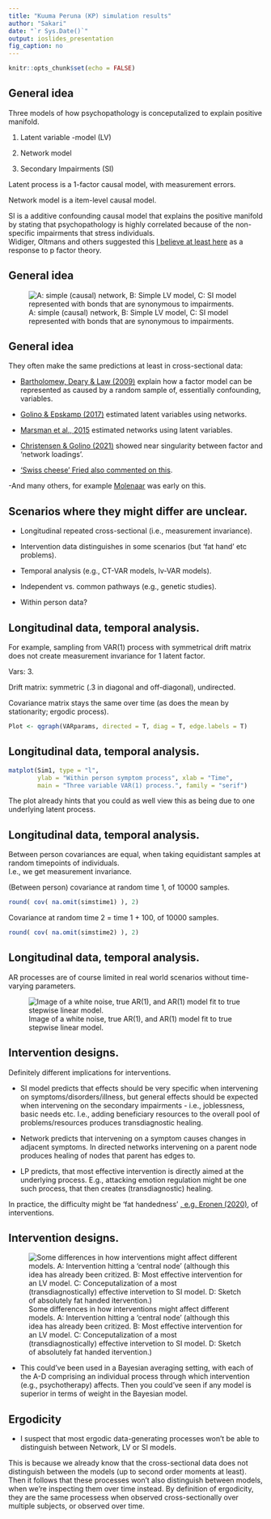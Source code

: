 ```yaml
---
title: "Kuuma Peruna (KP) simulation results"
author: "Sakari"
date: "`r Sys.Date()`"
output: ioslides_presentation
fig_caption: no
---
```


```r
knitr::opts_chunk$set(echo = FALSE)
```

## General idea

Three models of how psychopathology is conceputalized to explain positive manifold.  

1. Latent variable -model (LV)  

2. Network model  

3. Secondary Impairments (SI)  


Latent process is a 1-factor causal model, with measurement errors.  

Network model is a item-level causal model.  

SI is a additive confounding causal model that explains the positive manifold by stating that psychopathology is highly correlated because of the non-specific impairments that stress individuals.  
Widiger, Oltmans and others suggested this [I believe at least here](https://doi.org/10.1521/pedi_2021_35_530) as a response to p factor theory.  

## General idea
![A: simple (causal) network, B: Simple LV model, C: SI model represented with bonds that are synonymous to impairments.](figure/applicationFigure.png)

## General idea
They often make the same predictions at least in cross-sectional data:  

- [Bartholomew, Deary & Law (2009)](doi.org/10.1037/a0016262) explain how a factor model can be represented as caused by a random sample of, essentially confounding, variables.  

- [Golino & Epskamp (2017)](doi.org/10.1371/journal.pone.0174035) estimated latent variables using networks.  

- [Marsman et al., 2015](https://www.nature.com/articles/srep09050) estimated networks using latent variables.  

- [Christensen & Golino (2021)](https://doi.org/10.3758/s13428-020-01500-6) showed near singularity between factor and 'network loadings'.  

- ['Swiss cheese' Fried also commented on this](https://doi.org/10.1080/1047840X.2020.1853461).  

-And many others, for example [Molenaar](https://doi.org/10.1017/S0140525X10000798) was early on this.  


## Scenarios where they might differ are unclear.
- Longitudinal repeated cross-sectional (i.e., measurement invariance).  

- Intervention data distinguishes in some scenarios (but 'fat hand' etc problems).  

- Temporal analysis (e.g., CT-VAR models, lv-VAR models).  

- Independent vs. common pathways (e.g., genetic studies).  

- Within person data?  


## Longitudinal data, temporal analysis.

For example, sampling from VAR(1) process with symmetrical drift matrix does not create measurement invariance for 1 latent factor.  

Vars: 3.  

Drift matrix: symmetric (.3 in diagonal and off-diagonal), undirected.  

Covariance matrix stays the same over time (as does the mean by stationarity; ergodic process).  

```r
Plot <- qgraph(VARparams, directed = T, diag = T, edge.labels = T)
```


## Longitudinal data, temporal analysis.
```r
matplot(Sim1, type = "l", 
        ylab = "Within person symptom process", xlab = "Time", 
        main = "Three variable VAR(1) process.", family = "serif")

```

The plot already hints that you could as well view this as being due to one underlying latent process.  

## Longitudinal data, temporal analysis.

Between person covariances are equal, when taking equidistant samples at random timepoints of individuals.  
I.e., we get measurement invariance.  

(Between person) covariance at random time 1, of 10000 samples.  
```r
round( cov( na.omit(simstime1) ), 2)
```
Covariance at random time 2 =  time 1 + 100, of 10000 samples.  
```r
round( cov( na.omit(simstime2) ), 2)
```
## Longitudinal data, temporal analysis.

AR processes are of course limited in real world scenarios without time-varying parameters.  

![Image of a white noise, true AR(1), and AR(1) model fit to true stepwise linear model.](figure/ARProcess.png)


## Intervention designs.
Definitely different implications for interventions.  

- SI model predicts that effects should be very specific when intervening on symptoms/disorders/illness, but general effects should be expected when intervening on the secondary impairments - i.e., joblessness, basic needs etc. I.e., adding beneficiary resources to the overall pool of problems/resources produces transdiagnostic healing.  

- Network predicts that intervening on a symptom causes changes in adjacent symptoms. In directed networks intervening on a parent node produces healing of nodes that parent has edges to.  

- LP predicts, that most effective intervention is directly aimed at the underlying process. E.g., attacking emotion regulation might be one such process, that then creates (transdiagnostic) healing.  

In practice, the difficulty might be 'fat handedness' [, e.g. Eronen (2020)](https://doi.org/10.1016/j.newideapsych.2020.100785), of interventions.    

## Intervention designs.

![Some differences in how interventions might affect different models. A: Intervention hitting a 'central node' (although this idea has already been critized. B: Most effective intervention for an LV model. C: Conceputalization of a most (transdiagnostically) effective intervetion to SI model. D: Sketch of absolutely fat handed itervention.)](figure/applicationFigure4.png)

- This could've been used in a Bayesian averaging setting, with each of the A-D comprising an individual process through which intervention (e.g., psychotherapy) affects. Then you could've seen if any model is superior in terms of weight in the Bayesian model.  

## Ergodicity

- I suspect that most ergodic data-generating processes won't be able to distinguish between Network, LV or SI models.  

This is because we already know that the cross-sectional data does not distinguish between the models (up to second order moments at least). Then it follows that these processes won't also distinguish between models, when we're inspecting them over time instead. By definition of ergodicity, they are the same processess when observed cross-sectionally over multiple subjects, or observed over time.  


## 